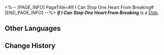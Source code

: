 <%-- [PAGE_INFO]
PageTitle=#If I Can Stop One Heart From Breaking#
[END_PAGE_INFO] --%>
{{Item Infobox
|title       = ''If I Can Stop One Heart From Breaking''
|id          = 210313
|image       = Item ''If I Can Stop One Heart From Breaking''.png
|type        = Disk
|invCategory = Valuables
|rarity      = 3
|effect      = A record that can be played on the Express' phonograph. It might be a chance acquisition or a gift from someone else. All sorts of memories surge up when the music plays &mdash; the smiles, encounters, touches, and the excitement of battle. Maybe that is why people still collect records even as society rapidly advances.<br />The current record contains the track ''If I Can Stop One Heart From Breaking''.
|description = <br />''Easing the suffering of a life, soothing a kind of mordancy, helping a fainted bird return to its nest.''
}}
'''''If I Can Stop One Heart From Breaking''''' is a [[Disk]].

==Other Languages==
{{Other Languages
|en   = ''If I Can Stop One Heart From Breaking''
|zhs  = 《使一颗心免于哀伤》
|zht  = 《使一顆心免於哀傷》
|ja   = 『傷つく誰かの心を守ることができたなら』
|ko   = ≪애타는 한 가슴을 달랠 수 있다면≫
|es   = Para que un corazón no sufra
|fr   = ''If I Can Stop One Heart From Breaking''
|ru   = If I Could Save One Heart From Breaking
|th   = "If I Can Stop One Heart From Breaking"
|vi   = Để Trái Tim Không Còn Đau Thương
|de   = „Wenn ich verhindern kann, dass ein Herz bricht“
|id   = "If I Can Stop One Heart From Breaking"
|pt   = "If I Can Stop One Heart From Breaking"
}}

==Change History==
{{Change History|2.0}}
